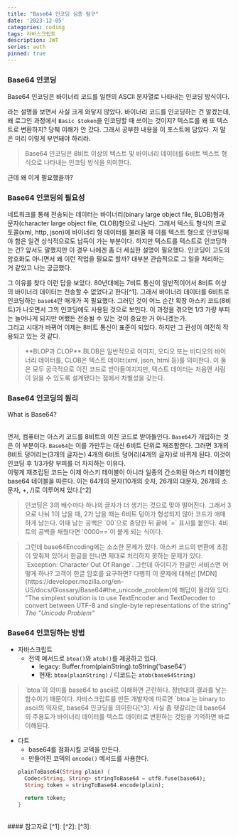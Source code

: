 ```yaml
---
title: "Base64 인코딩 심층 탐구"
date: '2023-12-05'
categories: coding
tags: 자바스크립트
description: JWT
series: auth
pinned: true
---
```

<HeadingNavigator />

### Base64 인코딩

Base64 인코딩은 바이너리 코드를 일련의 ASCII 문자열로 나타내는 인코딩 방식이다.

라는 설명을 보면서 사실 크게 와닿지 않았다. 바이너리 코드를 인코딩하는 건 알겠는데, 왜 로그인 과정에서 `Basic $token`을 인코딩할 때 쓰이는 것이지? 텍스트를 왜 또 텍스트로 변환하지? 당췌 이해가 안 갔다. 그래서 공부한 내용을 이 포스트에 담았다. 저 말은 미리 이렇게 부연돼야 하리라.

> Base64 인코딩은 8비트 이상의 텍스트 및 바이너리 데이터를 6비트 텍스트 형식으로 나타내는 인코딩 방식을 의미한다.

근데 왜 이게 필요했을까?

### Base64 인코딩의 필요성

네트워크를 통해 전송되는 데이터는 바이너리(binary large object file, BLOB)형과 문자(character large object file, CLOB)형으로 나뉜다. 그래서 텍스트 형식의 프로토콜(xml, http, json)에 바이너리 형 데이터를 불러올 때 이를 텍스트 형으로 인코딩해야 함은 일견 상식적으로도 납득이 가는 부분이다. 하지만 텍스트를 텍스트로 인코딩하는 건? 앞서도 말했지만 이 경우 나에겐 좀 더 세심한 설명이 필요했다. 인코딩이 고도의 암호화도 아니면서 왜 이런 작업을 필요로 할까? 대부분 관습적으로 그 일을 처리하는 거 같았고 나는 궁금했다.

그 이유를 찾다 이런 답을 보았다. 80년대에는 7비트 통신이 일반적이어서 8비트 이상의 바이너리 데이터는 전송할 수 없었다고 한다[^1]. 그래서 바이너리 데이터를 6비트로 인코딩하는 `base64`란 매개가 꼭 필요했다. 그러던 것이 어느 순간 확장 아스키 코드(8비트)가 나오면서 그의 인코딩에도 사용된 것으로 보인다. 이 과정을 겪으면 1/3 가량 부피는 늘어나게 되지만 어쨌든 전송될 수 있는 것이 중요한 거 아니겠는가.  
그리고 시대가 바뀌어 이제는 8비트 통신이 표준이 되었다. 하지만 그 관성이 여전히 작용되고 있는 것 같다.

> <label className="green" />
> **BLOP과 CLOP**  
> BLOB은 일반적으로 이미지, 오디오 또는 비디오의 바이너리 데이터를, CLOB은 텍스트 데이터(xml, json, html 등)를 의미한다. 이 둘은 모두 궁극적으로 이진 코드로 받아들여지지만, 텍스트 데이터는 처음엔 사람이 읽을 수 있도록 설계됐다는 점에서 차별성을 갖는다.

### Base64 인코딩의 원리
<Youtube src='https://www.youtube.com/embed/8qkxeZmKmOY' />
<figcaption>What is Base64?</figcaption>
<br/>

먼저, 컴퓨터는 아스키 코드를 8비트의 이진 코드로 받아들인다. `Base64`가 개입하는 것은 이 부분이다. `Base64`는 이를 가만두는 대신 6비트 단위로 재조합한다. 그러면 3개의 8비트 덩어리는(3개의 글자는) 4개의 6비트 덩어리(4개의 글자)로 바뀌게 된다. 이것이 인코딩 후 1/3가량 부피를 더 차지하는 이유다.  
이렇게 재조립된 코드는 이제 아스키 테이블이 아니라 일종의 간소화된 아스키 테이블인 base64 테이블을 따른다. 이는 64개의 문자(10개의 숫자, 26개의 대문자, 26개의 소문자, +, /)로 이루어져 있다.[^2]

> <label className="green" /> 
> 인코딩은 3의 배수마다 하나의 글자가 더 생기는 것으로 맞아 떨어진다. 그래서 3으로 나눠 1이 남을 때, 2가 남을 때는 6비트 덩이가 형성되지 않아 코드가 애매하게 남는다. 이때 남는 공백은 `00`으로 충당한 뒤 끝에 `=` 표시를 붙인다. 4비트의 공백을 채웠다면 `0000==`이 붙게 되는 식이다.

> <label className="red" />
> 그런데 base64Encoding에는 소소한 문제가 있다. 아스키 코드의 변환에 초점이 맞춰져 있어서 한글을 만나면 제대로 처리하지 못하는 문제가 있다. `Exception: Character Out Of Range`.  
> 그런데 아이디가 한글인 서비스면 어떻게 하나? 고객이 한글 암호를 요구하면? 다행히 이 문제에 대해선 [MDN](https://developer.mozilla.org/en-US/docs/Glossary/Base64#the_unicode_problem)에 해답이 올라와 있다.
> <br/>
> "The simplest solution is to use TextEncoder and TextDecoder to convert between UTF-8 and single-byte representations of the string"
> <cite>The "Unicode Problem"</cite>

### Base64 인코딩하는 방법
- 자바스크립트
  - 전역 메서드로 `btoa()`와 `atob()`를 제공하고 있다.
	- legacy: Buffer.from(plainString).toString('base64')
	- 현재: `btoa(plainString)` / 디코드는 `atob(base64String)`

> <label className="green" />
> `btoa`의 의미를 base64 to ascii로 이해하면 곤란하다. 정반대의 결과를 낳는 함수이기 때문이다. 자바스크립트를 만든 개발자에 따르면 `btoa`는 binary to ascii의 약자로, base64 인코딩을 의미한다[^3]. 사실 좀 헷갈리는데 base64의 주용도가 바이너리 데이터를 텍스트 데이터로 변환하는 것임을 기억하면 바로 이해된다.

- 다트
  - base64를 점화시킬 코덱을 만든다.
  - 만들어진 코덱의 `encode()` 메서드를 사용한다.
  ```dart
  plainToBase64(String plain) {
    Codec<String, String> stringToBase64 = utf8.fuse(base64);
    String token = stringToBase64.encode(plain);

    return token;
  }
  ```

<br/>
#### 참고자료
[^1]: <Lnk text='Base64 Encoding: What Is It? How Does It Work?' href='https://builtin.com/software-engineering-perspectives/base64-encoding' />
[^2]: <Lnk text='Base64 Table' href='https://en.wikipedia.org/wiki/Base64#Base64_table_from_RFC_4648' />
[^3]: <Lnk text='Why were Javascript `atob()` and `btoa()` named like that?' href='https://stackoverflow.com/a/50454071' />